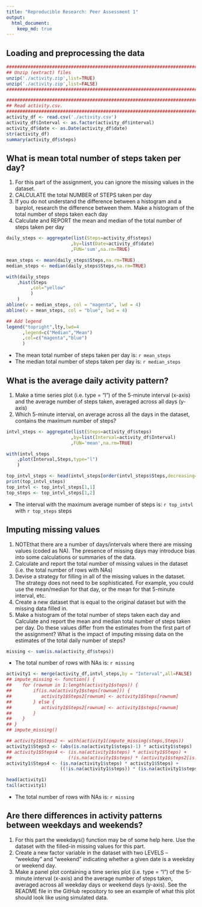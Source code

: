 ```yaml
---
title: "Reproducible Research: Peer Assessment 1"
output: 
  html_document:
    keep_md: true
---
```


## Loading and preprocessing the data
```r
####################################################################################################
## Unzip (extract) files
unzip('./activity.zip',list=TRUE)
unzip('./activity.zip',list=FALSE)
####################################################################################################

####################################################################################################
## Read activity.csv.
####################################################################################################
activity_df <- read.csv('./activity.csv')
activity_df$Interval <- as.factor(activity_df$interval)
activity_df$date <- as.Date(activity_df$date)
str(activity_df)
summary(activity_df$steps)
```


## What is mean total number of steps taken per day?
1. For this part of the assignment, you can ignore the missing values in the dataset.
1. CALCULATE the total NUMBER of STEPS taken per day
1. If you do not understand the difference between a histogram and a barplot, research the difference between them. Make a histogram of the total number of steps taken each day
1. Calculate and REPORT the mean and median of the total number of steps taken per day

```r
daily_steps <- aggregate(list(Steps=activity_df$steps)
                        ,by=list(Date=activity_df$date)
                        ,FUN='sum',na.rm=TRUE)

mean_steps <- mean(daily_steps$Steps,na.rm=TRUE)
median_steps <- median(daily_steps$Steps,na.rm=TRUE)

with(daily_steps
    ,hist(Steps
         ,col="yellow"
         )
    )
abline(v = median_steps, col = "magenta", lwd = 4)
abline(v = mean_steps, col = "blue", lwd = 4)

## Add legend
legend("topright",lty,lwd=4
      ,legend=c("Median","Mean")
      ,col=c("magenta","blue")
      )
```

- The mean total number of steps taken per day is: `r mean_steps`
- The median total number of steps taken per day is: `r median_steps`


## What is the average daily activity pattern?
1. Make a time series plot (i.e. type = "l") of the 5-minute interval (x-axis) and the average number of steps taken, averaged across all days (y-axis)
1. Which 5-minute interval, on average across all the days in the dataset, contains the maximum number of steps?
```r
intvl_steps <- aggregate(list(Steps=activity_df$steps)
                        ,by=list(Interval=activity_df$Interval)
                        ,FUN='mean',na.rm=TRUE)

with(intvl_steps
    ,plot(Interval,Steps,type="l")
    )

top_intvl_steps <- head(intvl_steps[order(intvl_steps$Steps,decreasing=TRUE),],1)
print(top_intvl_steps)
top_intvl <- top_intvl_steps[1,1]
top_steps <- top_intvl_steps[1,2]
```

- The interval with the maximum average number of steps is: `r top_intvl` with `r top_steps` steps



## Imputing missing values
1. NOTEthat there are a number of days/intervals where there are missing values (coded as NA). The presence of missing days may introduce bias into some calculations or summaries of the data.
1. Calculate and report the total number of missing values in the dataset (i.e. the total number of rows with NAs)
1. Devise a strategy for filling in all of the missing values in the dataset. The strategy does not need to be sophisticated. For example, you could use the mean/median for that day, or the mean for that 5-minute interval, etc.
1. Create a new dataset that is equal to the original dataset but with the missing data filled in.
1. Make a histogram of the total number of steps taken each day and Calculate and report the mean and median total number of steps taken per day. Do these values differ from the estimates from the first part of the assignment? What is the impact of imputing missing data on the estimates of the total daily number of steps?

```r
missing <- sum(is.na(activity_df$steps))
```

- The total number of rows with NAs is: `r missing`

```r
activity1 <- merge(activity_df,intvl_steps,by = "Interval",all=FALSE)
## impute_missing <- function() {
##    for (rownum in 1:length(activity1$steps)) {
##        if(is.na(activity1$steps[rownum])) {
##           activity1$Steps2[rownum] <- activity1$Steps[rownum]
##        } else {
##           activity1$Steps2[rownum] <- activity1$steps[rownum]
##        }
##    }
## }
## impute_missing()

## activity1$Steps2 <- with(activity1(impute_missing(steps,Steps))
activity1$Steps3 <- (abs(is.na(activity1$steps)-1) * activity1$steps)
## activity1$Steps4 <- (is.na(activity1$steps) * activity1$Steps) +
##                     (!is.na(activity1$steps) * (activity1$steps2[is.na(activity1$steps)] <- 0))
activity1$Steps4 <- (is.na(activity1$steps) * activity1$Steps) +
                    ((!is.na(activity1$steps)) * (is.na(activity1$steps) <- 0))

head(activity1)
tail(activity1)
```

- The total number of rows with NAs is: `r missing`



## Are there differences in activity patterns between weekdays and weekends?
1. For this part the weekdays() function may be of some help here. Use the dataset with the filled-in missing values for this part.
1. Create a new factor variable in the dataset with two LEVELS – “weekday” and “weekend” indicating whether a given date is a weekday or weekend day.
1. Make a panel plot containing a time series plot (i.e. type = "l") of the 5-minute interval (x-axis) and the average number of steps taken, averaged across all weekday days or weekend days (y-axis). See the README file in the GitHub repository to see an example of what this plot should look like using simulated data.
